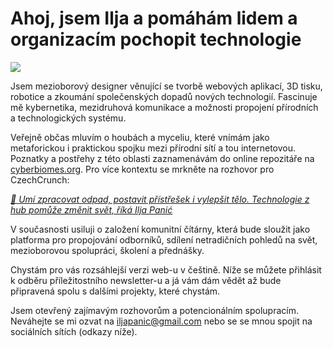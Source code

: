 # Ahoj, jsem Ilja a pomáhám lidem a organizacím pochopit technologie

![](../images/iljapanic.jpg)

Jsem mezioborový designer věnující se tvorbě webových aplikací, 3D tisku, robotice a zkoumání společenských dopadů nových technologií. Fascinuje mě kybernetika, mezidruhová komunikace a možnosti propojení přírodních a technologických systému.

Veřejně občas mluvím o houbách a myceliu, které vnímám jako metaforickou i praktickou spojku mezi přírodní sítí a tou internetovou. Poznatky a postřehy z této oblasti zaznamenávám do online repozitáře na [cyberbiomes.org](http://cyberbiomes.org/). Pro více kontextu se mrkněte na rozhovor pro CzechCrunch:

*[📰 Umí zpracovat odpad, postavit přístřešek i vylepšit tělo. Technologie z hub pomůže změnit svět, říká Ilja Panić](https://www.czechcrunch.cz/2020/12/umi-zpracovat-odpad-postavit-pristresek-i-vylepsit-telo-technologie-z-hub-pomuze-zmenit-svet-rika-ilja-panic/)*


V současnosti usiluji o založení komunitní čítárny, která bude sloužit jako platforma pro propojování odborníků, sdílení netradičních pohledů na svět, mezioborovou spolupráci, školení a přednášky.


Chystám pro vás rozsáhlejší verzi web-u v češtině. Níže se můžete přihlásit k odběru příležitostního newsletter-u a já vám dám vědět až bude připravená spolu s dalšími projekty, které chystám.

Jsem otevřený zajímavým rozhovorům a potencionálním spolupracím. Neváhejte se mi ozvat na iljapanic@gmail.com nebo se se mnou spojit na sociálních sítích (odkazy níže).
